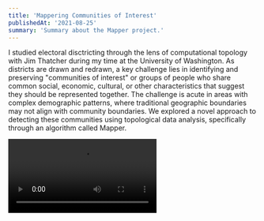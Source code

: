 ```yaml
---
title: 'Mappering Communities of Interest'
publishedAt: '2021-08-25'
summary: 'Summary about the Mapper project.'
---
```


I studied electoral disctricting through the lens of computational topology with Jim Thatcher during my time at the University of Washington. As districts are drawn and redrawn, a key challenge lies in identifying and preserving "communities of interest" or groups of people who share common social, economic, cultural, or other characteristics that suggest they should be represented together. The challenge is acute in areas with complex demographic patterns, where traditional geographic boundaries may not align with community boundaries. We explored a novel approach to detecting these communities using topological data analysis, specifically through an algorithm called Mapper.

<Video src="/mappering_coi/mapper_presentation.mp4" />

## Previous Approaches

In recent years, the challenge of identifying communities of interest has been approached from multiple angles. Geographic information systems have been used extensively to analyze spatial patterns in demographic data, though these approaches often struggle to capture non-spatial relationships between communities. Social network analysis has offered insights into community formation and interaction patterns, particularly in urban environments. Still, it can be challenging to apply to electoral districting due to data privacy concerns and scale limitations.

Recent work in computational topology has shown promise in analyzing voting patterns and detecting gerrymandering through techniques like persistent homology. These methods have demonstrated particular utility in identifying unusual district shapes and analyzing the stability of various district plans. Meanwhile, advances in machine learning have enabled more sophisticated analysis of demographic patterns, though these approaches often lack the interpretability needed for legal and policy applications.

Legal scholarship has also contributed significantly to understanding communities of interest, mainly by analyzing court cases and legislative requirements. This work has highlighted the tension between various districting criteria and the challenge of balancing competing interests in the districting process.

## The Promise of Topology

Communities of interest (COI) have become increasingly central to electoral districting across the United States. Twenty-seven states now include preserving these communities in their criteria for districting, though precise definitions vary significantly. California's constitution provides one of the clearest frameworks, describing COIs as contiguous populations sharing common social and economic interests that warrant unified representation. However, identifying these communities poses significant challenges. Traditional approaches rely heavily on geographic proximity or simple demographic overlays, potentially missing critical socioeconomic patterns that cross spatial boundaries. This is where topological data analysis offers a novel perspective.

At its core, Mapper functions as a lens for viewing complex data. Just as a microscope can reveal cellular structures invisible to the naked eye, Mapper helps visualize relationships and patterns in high-dimensional data that might otherwise remain hidden. The algorithm transforms data points into a network structure where nodes represent groups of similar data points, and connections between nodes indicate overlap. In the context of electoral districting, this approach offers an intriguing possibility: Could Mapper detect meaningful communities that traditional clustering methods miss? To explore this question, we focused our analysis on Mecklenburg County, North Carolina, a region with a rich history of redistricting challenges and demographic complexity.

<Image 
  src="/mappering_coi/intervals.png"
  alt=""
  width={800}
  height={600}
  caption="A visualization of the Mapper pipeline, showing the original data distribution (left), selection of a single cover element (middle), and the complete system of overlapping covers that form the basis for clustering (right)."
/>

## Mecklenburg County

Mecklenburg County presents an ideal testing ground for this approach. Home to Charlotte, the state's most populous city, the county exhibits significant demographic and socioeconomic diversity across its neighborhoods. The county has also figured prominently in several high-profile Supreme Court cases regarding districting, including Cooper v. Harris and Rucho v. Common Cause. It is particularly relevant for studying how computational methods inform the districting process. Our analysis drew from American Community Survey (ACS) data at the census block group level, focusing on 11 key variables that could indicate potential communities of interest:

1. Educational attainment (no high school diploma)
2. Employment in most common industries
3. SNAP enrollment
4. White collar occupations
5. English language proficiency
6. Presence of minors in households
7. Income levels (below 20th percentile)
8. Housing tenure (renting vs. owning)
9. Racial composition
10. Housing cost burden
11. Rural vs. urban classification

## Methodological Innovation and Stability Analysis

A key question in applying any new methodology is its stability—how much do the results change with slight parameter adjustments? Our investigation of Mapper's stability revealed several important insights. The implementation of Mapper required careful consideration of several parameters that could significantly affect the results:

1. **Filter Function**: We employed truncated singular value decomposition (TSVD) to reduce the dimensionality of our data while preserving key relationships
2. **Overlap**: Testing revealed that a 50% overlap between cover elements produced the most stable and interpretable results
3. **Intervals**: We experimented with various numbers of intervals (3-9) in the cover
4. **Clustering**: Single linkage clustering proved most effective for our purposes

Our stability analysis revealed that nodes remained relatively consistent across small changes in overlap parameters, mainly when using TSVD with two components. This stability stemmed from the clustering algorithm's limited influence over node formation—changing overlap parameters merely shifted cover locations slightly, resulting in minimal changes to node contents. The results also showed reasonable stability when switching between single linkage and complete linkage clustering methods, though complete linkage produced fewer singleton nodes while maintaining the stability of larger groupings.

<Image 
  src="/mappering_coi/mapper_output.png"
  alt=""
  width={800}
  height={600}
  caption="The Mapper graph visualizing three key clusters of demographic patterns in Mecklenburg County, with node size showing number of block groups and color indicating socioeconomic status."
/>

However, stability decreased notably when the number of intervals was changed, primarily due to geometric considerations. This sensitivity to interval count suggests the importance of careful parameter selection based on the specific characteristics of the dataset being analyzed. One of the key innovations in our approach was the use of standardized data, which helped prevent variables with more significant variances from dominating the analysis. This standardization shifted emphasis toward variables like educational attainment and SNAP enrollment, providing a more balanced view of community characteristics.

## Key Findings and Pattern Analysis

Throughout multiple runs with varying parameters, specific patterns emerged consistently. Two nodes in particular, which we'll call Nodes 25 and 26, appeared repeatedly across different parameter settings. These nodes represented outliers along the first SVD component and showed significant overlap due to their origin in various covers. The persistence of these patterns across different parameter settings suggested we had identified genuinely distinct communities rather than artifacts of our methodology. Our analysis ultimately revealed three distinct clusters that warrant particular attention:

### Cluster #1: Lower Education and Wealth Communities

This cluster, comprising 135 block groups with roughly 226,000 residents, showed significantly higher proportions of SNAP enrollment, lower income levels, and lower educational attainment than county averages. Although it appeared relatively contiguous geographically, it was split across multiple districts in the 2011 and 2019 districting plans.

<Image 
  src="/mappering_coi/cluster_one.png"
  alt=""
  width={800}
  height={600}
  caption="Geographic distribution of Cluster 1 block groups overlaid on three iterations of district maps with the 2011 enacted plan, 2018 court-ordered plan, and 2019 enacted plan."
/>

### Cluster #2: Immigrant Families

Consisting of 36 block groups with approximately 84,000 residents, this cluster showed distinctive characteristics regarding English language proficiency and the presence of children. These communities appeared more dispersed throughout the county, raising questions about whether geographic dispersion should preclude consideration as a community of interest.

<Image 
  src="/mappering_coi/cluster_two.png"
  alt=""
  width={800}
  height={600}
  caption="Geographic distribution of Cluster 2 block groups overlaid on three iterations of district maps with the 2011 enacted plan, 2018 court-ordered plan, and 2019 enacted plan."
/>

### Cluster #3: Affluent Suburban Families

This smaller cluster of 21 block groups (roughly 55,000 residents) showed high rates of homeownership, white-collar employment, and the presence of children. While primarily located in suburban areas, the cluster appeared in distinct geographic groupings, challenging traditional notions of community contiguity.

<Image 
  src="/mappering_coi/cluster_three.png"
  alt=""
  width={800}
  height={600}
  caption="Geographic distribution of Cluster 3 block groups overlaid on three iterations of district maps with the 2011 enacted plan, 2018 court-ordered plan, and 2019 enacted plan."
/>

## The Role of SVD in Community Detection

Our investigation revealed that Singular Value Decomposition (SVD) was crucial in Mapper's effectiveness. When using TSVD with two components and a relative gap of 0.3, covers typically form single nodes with occasional singletons. With one component and smaller gap sizes, covers are frequently split into multiple clusters. This pattern suggested that while SVD did much of the heavy lifting in identifying communities, the combination with hierarchical clustering provided additional insights into sub-communities that might be missed by dimensional reduction alone.

One of the most striking findings emerged when comparing Mapper's results with traditional hierarchical clustering approaches. While hierarchical clustering struggled to identify cohesive communities, remarkably those dispersed geographically, Mapper successfully detected meaningful groupings that shared common characteristics despite spatial separation. This advantage stems from Mapper's fundamental approach: rather than forcing every point into precisely one cluster, it allows for overlapping communities and captures gradual transitions between different groups. This better reflects the reality of how communities form and interact.

## Implications for Districting

The application of Mapper to electoral districting reveals several promising capabilities that set it apart from traditional approaches. Its ability to detect subtle community patterns that conventional clustering methods often miss provides a new lens for understanding social and demographic relationships. The technique identifies overlapping communities, moving beyond the rigid boundaries typical of most districting approaches. This flexibility proves particularly valuable for highlighting historically marginalized communities that traditional methods might overlook, as these communities often exist within and across conventional geographic boundaries.

However, significant challenges emerge when translating Mapper's insights into practical districting plans. The communities identified through this method often show geographic dispersion that conflicts with legal requirements for district contiguity. Additionally, the detected communities frequently fail to align with practical districting constraints - some are too large to fit within a single district. At the same time, others are too small to influence district boundaries significantly. Perhaps most challenging is balancing these newly identified communities against other crucial districting criteria, such as population equality and compactness, while preserving the social connections Mapper reveals.

## Limitations and Historical Context

The historical context of our study area presented both opportunities and challenges. Charlotte's complex history of segregation and urban development, including the use of highway systems to reorganize communities and practices like blockbusting, created deeply entrenched patterns in its demographic landscape. While this history made Mecklenburg County an ideal case study for detecting marginalized communities, it also complicated the interpretation of our results. Many patterns of inequality and separation are so deeply embedded in the urban fabric that is distinguishing between meaningful communities, and artifacts of historical discrimination require careful consideration.

## Future Directions

While our initial results show promise, several avenues for future research emerge:

1. **Variable Selection**: Testing alternative variables less directly tied to socioeconomic status could reveal different types of communities. Geographic features or population dynamics might offer new insights while avoiding reinforcing existing socioeconomic patterns.
2. **Geographic Integration**: Developing methods to better incorporate geographic constraints while preserving Mapper's ability to detect non-contiguous communities. Initial attempts to incorporate distance metrics into the clustering process showed limited impact, suggesting more sophisticated approaches were needed.
3. **Validation**: Incorporating qualitative research to verify whether detected communities align with residents' lived experiences. This is particularly crucial given the complex relationship between statistical patterns and community identity.
4. **Scaling**: Exploring applications to larger geographic areas and different political contexts. Current implementations face computational challenges with larger datasets, particularly in maintaining population balance across potential districts.
5. **Alternative Approaches**: Investigating methods like the Traveling Salesman Problem for achieving better population balance, though potentially at the cost of maintaining demographic similarity.
6. **Political Context Analysis**: Exploring applications in more politically diverse regions where the relationship between community detection and political representation might be more complex than in predominantly Democratic urban areas.

## Closing Thoughts

There are imaginary lines that shape our democratic experience - lines that determine who represents us, what laws govern us, and which communities we officially belong to. But communities, in their truest sense, rarely conform to these neat geometric boundaries. They flow across street lines, weave through neighborhoods, and sometimes stretch across entire cities. Our work with Mapper reveals both the promise and challenge of trying to capture these organic social patterns within the rigid framework of electoral districts.

As we move forward in the endless cycle of redistricting, perhaps the most valuable contribution of this work is not in providing definitive answers but in expanding our conception of what communities can be. By revealing complex patterns of connection and overlap, we encourage a more nuanced approach to preserving communities of interest—one that recognizes the fundamental tension between the clean lines we draw on maps and the messy reality of human social bonds they attempt to contain.